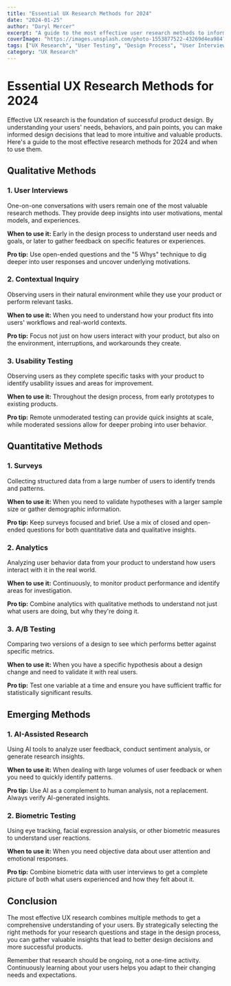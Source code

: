 ```yaml
---
title: "Essential UX Research Methods for 2024"
date: "2024-01-25"
author: "Daryl Mercer"
excerpt: "A guide to the most effective user research methods to inform your design decisions and create better products."
coverImage: "https://images.unsplash.com/photo-1553877522-43269d4ea984?ixlib=rb-4.0.3&ixid=MnwxMjA3fDB8MHxwaG90by1wYWdlfHx8fGVufDB8fHx8&auto=format&fit=crop&w=1000&q=80"
tags: ["UX Research", "User Testing", "Design Process", "User Interviews"]
category: "UX Research"
---
```


# Essential UX Research Methods for 2024

Effective UX research is the foundation of successful product design. By understanding your users' needs, behaviors, and pain points, you can make informed design decisions that lead to more intuitive and valuable products. Here's a guide to the most effective research methods for 2024 and when to use them.

## Qualitative Methods

### 1. User Interviews

One-on-one conversations with users remain one of the most valuable research methods. They provide deep insights into user motivations, mental models, and experiences.

**When to use it:** Early in the design process to understand user needs and goals, or later to gather feedback on specific features or experiences.

**Pro tip:** Use open-ended questions and the "5 Whys" technique to dig deeper into user responses and uncover underlying motivations.

### 2. Contextual Inquiry

Observing users in their natural environment while they use your product or perform relevant tasks.

**When to use it:** When you need to understand how your product fits into users' workflows and real-world contexts.

**Pro tip:** Focus not just on how users interact with your product, but also on the environment, interruptions, and workarounds they create.

### 3. Usability Testing

Observing users as they complete specific tasks with your product to identify usability issues and areas for improvement.

**When to use it:** Throughout the design process, from early prototypes to existing products.

**Pro tip:** Remote unmoderated testing can provide quick insights at scale, while moderated sessions allow for deeper probing into user behavior.

## Quantitative Methods

### 1. Surveys

Collecting structured data from a large number of users to identify trends and patterns.

**When to use it:** When you need to validate hypotheses with a larger sample size or gather demographic information.

**Pro tip:** Keep surveys focused and brief. Use a mix of closed and open-ended questions for both quantitative data and qualitative insights.

### 2. Analytics

Analyzing user behavior data from your product to understand how users interact with it in the real world.

**When to use it:** Continuously, to monitor product performance and identify areas for investigation.

**Pro tip:** Combine analytics with qualitative methods to understand not just what users are doing, but why they're doing it.

### 3. A/B Testing

Comparing two versions of a design to see which performs better against specific metrics.

**When to use it:** When you have a specific hypothesis about a design change and need to validate it with real users.

**Pro tip:** Test one variable at a time and ensure you have sufficient traffic for statistically significant results.

## Emerging Methods

### 1. AI-Assisted Research

Using AI tools to analyze user feedback, conduct sentiment analysis, or generate research insights.

**When to use it:** When dealing with large volumes of user feedback or when you need to quickly identify patterns.

**Pro tip:** Use AI as a complement to human analysis, not a replacement. Always verify AI-generated insights.

### 2. Biometric Testing

Using eye tracking, facial expression analysis, or other biometric measures to understand user reactions.

**When to use it:** When you need objective data about user attention and emotional responses.

**Pro tip:** Combine biometric data with user interviews to get a complete picture of both what users experienced and how they felt about it.

## Conclusion

The most effective UX research combines multiple methods to get a comprehensive understanding of your users. By strategically selecting the right methods for your research questions and stage in the design process, you can gather valuable insights that lead to better design decisions and more successful products.

Remember that research should be ongoing, not a one-time activity. Continuously learning about your users helps you adapt to their changing needs and expectations.
